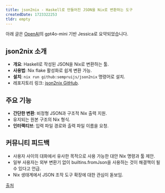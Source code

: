 ```yaml
---
title: json2nix - Haskell로 만들어진 JSON을 Nix로 변환하는 도구
createdDate: 1723322253
tldr: empty
---
```

아래 글은 [OpenAI](https://openai.com)의 gpt4o-mini 기반 Jessica로 요약되었습니다.

## json2nix 소개
- **개요**: Haskell로 작성된 JSON을 Nix로 변환하는 툴.
- **사용법**: Nix flake 활성화로 쉽게 변환 가능.
- **설치**: `nix run github:sempruijs/json2nix` 명령어로 설치.
- 레포지토리 링크: [json2nix GitHub](https://github.com/sempruijs/json2nix).

## 주요 기능
- **간단한 변환**: 비정형 JSON과 구조적 Nix 출력 지원.
- 유지되는 원본 구조의 Nix 형식.
- **인터랙티브**: 입력 파일 경로와 출력 파일 이름을 요청.

## 커뮤니티 피드백
- 사용자 사이의 대화에서 유사한 목적으로 사용 가능한 대안 Nix 명령과 툴 제안.
- 일부 사용자는 외부 변환기 없이 builtins.fromJson을 사용하는 것이 해결책이 될 수 있다고 언급.
- Nix 생태계에서 JSON 조작 도구 확장에 대한 관심이 돋보임.

[출처](https://www.reddit.com/r/NixOS/comments/1eosfgj/i_made_a_json_to_nix_converter_in_haskell)
